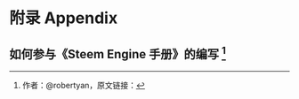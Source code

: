 \appendix

# 附录 Appendix {#appendix}

## 如何参与《Steem Engine 手册》的编写 ^[作者：\@robertyan，原文链接：] {#how-to-get-involved}







